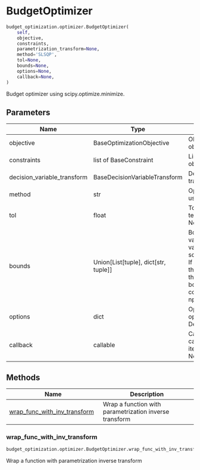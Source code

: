 # BudgetOptimizer { #prophetverse.budget_optimization.optimizer.BudgetOptimizer }

```python
budget_optimization.optimizer.BudgetOptimizer(
    self,
    objective,
    constraints,
    parametrization_transform=None,
    method='SLSQP',
    tol=None,
    bounds=None,
    options=None,
    callback=None,
)
```

Budget optimizer using scipy.optimize.minimize.

## Parameters {.doc-section .doc-section-parameters}

| Name                        | Type                                       | Description                                                                                                                                                                                                                      | Default    |
|-----------------------------|--------------------------------------------|----------------------------------------------------------------------------------------------------------------------------------------------------------------------------------------------------------------------------------|------------|
| objective                   | BaseOptimizationObjective                  | Objective function object                                                                                                                                                                                                        | _required_ |
| constraints                 | list of BaseConstraint                     | List of constraint objects                                                                                                                                                                                                       | _required_ |
| decision_variable_transform | BaseDecisionVariableTransform              | Decision variable transform object                                                                                                                                                                                               | _required_ |
| method                      | str                                        | Optimization method to use. Default is "SLSQP".                                                                                                                                                                                  | `'SLSQP'`  |
| tol                         | float                                      | Tolerance for termination. Default is None.                                                                                                                                                                                      | `None`     |
| bounds                      | Union\[List\[tuple\], dict\[str, tuple\]\] | Bounds for decision variables. If a list, the value is used directly in scipy.optimize.minimize. If a dict, the keys are the column names and the values are the bounds for each column. Default is (0, np.inf) for each column. | `None`     |
| options                     | dict                                       | Options for the optimization method. Default is None.                                                                                                                                                                            | `None`     |
| callback                    | callable                                   | Callback function to be called after each iteration. Default is None.                                                                                                                                                            | `None`     |

## Methods

| Name | Description |
| --- | --- |
| [wrap_func_with_inv_transform](#prophetverse.budget_optimization.optimizer.BudgetOptimizer.wrap_func_with_inv_transform) | Wrap a function with parametrization inverse transform |

### wrap_func_with_inv_transform { #prophetverse.budget_optimization.optimizer.BudgetOptimizer.wrap_func_with_inv_transform }

```python
budget_optimization.optimizer.BudgetOptimizer.wrap_func_with_inv_transform(fun)
```

Wrap a function with parametrization inverse transform